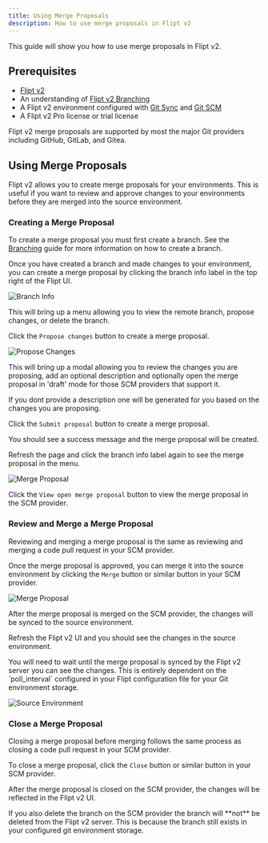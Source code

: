 ```yaml
---
title: Using Merge Proposals
description: How to use merge proposals in Flipt v2
---
```


This guide will show you how to use merge proposals in Flipt v2.


<V2Pro />

## Prerequisites

- [Flipt v2](/v2/quickstart)
- An understanding of [Flipt v2 Branching](/v2/guides/user/environments/branches)
- A Flipt v2 environment configured with [Git Sync](/v2/guides/operations/environments/git-sync) and [Git SCM](/v2/guides/operations/environments/git-scm)
- A Flipt v2 Pro license or trial license

<Note>
  Flipt v2 merge proposals are supported by most the major Git providers
  including GitHub, GitLab, and Gitea.
</Note>

## Using Merge Proposals

Flipt v2 allows you to create merge proposals for your environments. This is useful if you want to review and approve changes to your environments before they are merged into the source environment.

### Creating a Merge Proposal

To create a merge proposal you must first create a branch. See the [Branching](/v2/guides/user/environments/branches) guide for more information on how to create a branch.

Once you have created a branch and made changes to your environment, you can create a merge proposal by clicking the branch info label in the top right of the Flipt UI.

![Branch Info](/v2/images/guides/user/environments/merge_proposals/branch_info.png)

This will bring up a menu allowing you to view the remote branch, propose changes, or delete the branch.

Click the `Propose changes` button to create a merge proposal.

![Propose Changes](/v2/images/guides/user/environments/merge_proposals/create_proposal.png)

This will bring up a modal allowing you to review the changes you are proposing, add an optional description and optionally open the merge proposal in 'draft' mode for those SCM providers that support it.

<Tip>
  If you dont provide a description one will be generated for you based on the
  changes you are proposing.
</Tip>

Click the `Submit proposal` button to create a merge proposal.

You should see a success message and the merge proposal will be created.

Refresh the page and click the branch info label again to see the merge proposal in the menu.

![Merge Proposal](/v2/images/guides/user/environments/merge_proposals/merge_proposal.png)

Click the `View open merge proposal` button to view the merge proposal in the SCM provider.

### Review and Merge a Merge Proposal

Reviewing and merging a merge proposal is the same as reviewing and merging a code pull request in your SCM provider.

Once the merge proposal is approved, you can merge it into the source environment by clicking the `Merge` button or similar button in your SCM provider.

![Merge Proposal](/v2/images/guides/user/environments/merge_proposals/github_merge.png)

After the merge proposal is merged on the SCM provider, the changes will be synced to the source environment.

Refresh the Flipt v2 UI and you should see the changes in the source environment.

<Note>
  You will need to wait until the merge proposal is synced by the Flipt v2
  server you can see the changes. This is entirely dependent on the
  `poll_interval` configured in your Flipt configuration file for your Git
  environment storage.
</Note>

![Source Environment](/v2/images/guides/user/environments/merge_proposals/source_environment.png)

### Close a Merge Proposal

Closing a merge proposal before merging follows the same process as closing a code pull request in your SCM provider.

To close a merge proposal, click the `Close` button or similar button in your SCM provider.

After the merge proposal is closed on the SCM provider, the changes will be reflected in the Flipt v2 UI.

<Warning>
  If you also delete the branch on the SCM provider the branch will **not** be
  deleted from the Flipt v2 server. This is because the branch still exists in
  your configured git environment storage.
</Warning>
